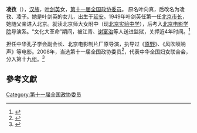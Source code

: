 '''凌孜'''（{{bd|1941年1月30日||}}），[[汉族|汉族]]，[[叶剑英|叶剑英]]女，[[第十一届全国政协委员|第十一届全国政协委员]]。
原名叶向真，后改名为凌孜、凌子。她是叶剑英的女儿，出生于[[延安|延安]]。1949年叶剑英任第一任[[北京市长|北京市长]]，她随父亲进入北京。就读北京师大女附中（现[[北京实验中学|北京实验中学]]），后考入[[北京电影学院|北京电影学院]]导演系。“文化大革命”期间，被江青、[[谢富治|谢富治]]等人送进监狱，关押近4年时间。<ref>{{Cite web |url=http://news.xinhuanet.com/politics/2012-05/13/c_123119957.htm |title=存档副本 |accessdate=2013-11-02 |archive-date=2013-11-20 |archive-url=https://web.archive.org/web/20131120092435/http://news.xinhuanet.com/politics/2012-05/13/c_123119957.htm |dead-url=no }}</ref>

担任中华孔子学会副会长、北京电影制片厂原导演，执导过《[[原野|原野]]》、《风吹唢呐声》等电影。2008年，当选第十一届全国政协委员<ref>{{cite news|title=第十一届全国政协委员名单|url=http://www.indaa.com.cn/zt/2009qglh/zxzs/200903/t20090303_127573.html|accessdate=2013-04-09|newspaper=新华社北京1月25日电 中国人民政治协商会议第十一届全国委员会委员名单(共2237人，2008年1月25日政协第十届全国委员会常务委员会第二十次会议通过)|date=2008年1月25日|deadurl=yes|archiveurl=https://web.archive.org/web/20130928014403/http://www.indaa.com.cn/zt/2009qglh/zxzs/200903/t20090303_127573.html|archivedate=2013年9月28日}}</ref>，代表中华全国妇女联合会，分入第十九组。<ref>{{cite news|title=全国政协信息-凌孜|url=http://www.cppcc.gov.cn/CMS/wylibary/showJcwyxtInfoWylibary.action?tabJcwyxt.guid=11W0006480&wytype=wjwy|accessdate=2013-04-11|newspaper=全国政协委员会|archive-date=2013-11-03|archive-url=https://web.archive.org/web/20131103045603/http://www.cppcc.gov.cn/CMS/wylibary/showJcwyxtInfoWylibary.action?tabJcwyxt.guid=11W0006480&wytype=wjwy|dead-url=no}}</ref>

==參考文獻==
{{reflist}}
{{中国政治人物小作品}}

[[Category:第十一届全国政协委员|Category:第十一届全国政协委员]]